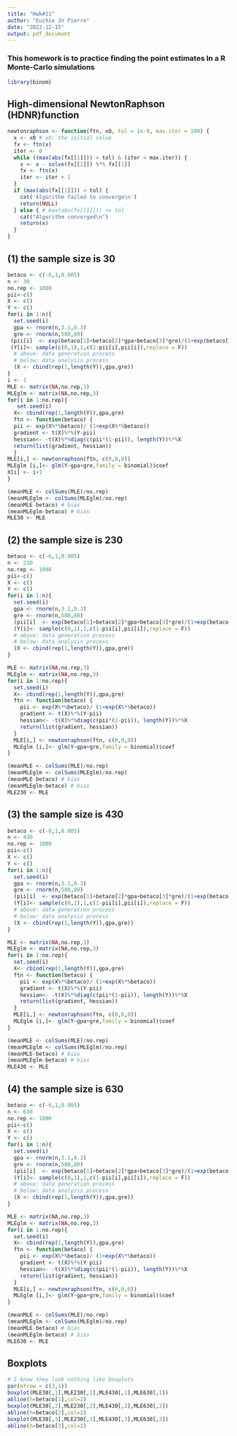 ```yaml
---
title: "Hwk#11"
author: "Euchie Jn Pierre"
date: "2022-12-15"
output: pdf_document
---
```


### This homework is to practice finding the point estimates In a R Monte-Carlo simulations
```r
library(binom)
```

## **High-dimensional NewtonRaphson (HDNR)function**
```r
newtonraphson <- function(ftn, x0, tol = 1e-9, max.iter = 100) {
  x <- x0 # x0: the initial value
  fx <- ftn(x)
  iter <- 0
  while ((max(abs(fx[[1]])) > tol) & (iter < max.iter)) {
    x <- x - solve(fx[[2]]) %*% fx[[1]]
    fx <- ftn(x)
    iter <- iter + 1
  }
  if (max(abs(fx[[1]])) > tol) {
    cat('Algorithm failed to converge\n')
    return(NULL)
  } else { # max(abs(fx[[1]])) <= tol
    cat("Algorithm converged\n")
    return(x)
  }
}
```
  
## **(1) the sample size is 30**
```r
betaco <- c(-6,1,0.005)
n <- 30
no.rep <- 1000
pii<-c()
X <- c()
Y <- c()
for(i in 1:n){
  set.seed(i)
  gpa <- rnorm(n,3.1,0.3)
  gre <- rnorm(n,580,80)
 (pii[i]  <- exp(betaco[1]+betaco[2]*gpa+betaco[3]*gre)/(1+exp(betaco[1]+betaco[2]*gpa+betaco[3]*gre)))
 (Y[i]<- sample(c(0,1),1,c(1-pii[i],pii[i]),replace = F))
  # above: data generation process
  # below: data analysis process
  (X <- cbind(rep(1,length(Y)),gpa,gre))
}
i <- 1
MLE <- matrix(NA,no.rep,3) 
MLEglm <- matrix(NA,no.rep,3)
for(i in 1:no.rep){
   set.seed(i)
  X<- cbind(rep(1,length(Y)),gpa,gre)
  ftn <- function(betaco) {
  pii <- exp(X%*%betaco)/ (1+exp(X%*%betaco))
  gradient <- t(X)%*%(Y-pii)
  hessian<- -t(X)%*%diag(c(pii*(1-pii)), length(Y))%*%X
  return(list(gradient, hessian))
  }
MLE[i,] <- newtonraphson(ftn, c(0,0,0))
MLEglm [i,]<- glm(Y~gpa+gre,family = binomial)$coef
X[i] <- i+1
} 

(meanMLE <- colSums(MLE)/no.rep)
(meanMLEglm <- colSums(MLEglm)/no.rep)
(meanMLE-betaco) # bias
(meanMLEglm-betaco) # bias
MLE30 <- MLE

```
\newpage 
## **(2) the sample size is 230**
```r
betaco <- c(-6,1,0.005)
n <- 230
no.rep <- 1000
pii<-c()
X <- c()
Y <- c()
for(i in 1:n){
  set.seed(i)
  gpa <- rnorm(n,3.1,0.3)
  gre <- rnorm(n,580,80)
  (pii[i]  <- exp(betaco[1]+betaco[2]*gpa+betaco[3]*gre)/(1+exp(betaco[1]+betaco[2]*gpa+betaco[3]*gre)))
  (Y[i]<- sample(c(0,1),1,c(1-pii[i],pii[i]),replace = F))
  # above: data generation process
  # below: data analysis process
  (X <- cbind(rep(1,length(Y)),gpa,gre))
}

MLE <- matrix(NA,no.rep,3) 
MLEglm <- matrix(NA,no.rep,3)
for(i in 1:no.rep){
  set.seed(i)
  X<- cbind(rep(1,length(Y)),gpa,gre)
  ftn <- function(betaco) {
    pii <- exp(X%*%betaco)/ (1+exp(X%*%betaco))
    gradient <- t(X)%*%(Y-pii)
    hessian<- -t(X)%*%diag(c(pii*(1-pii)), length(Y))%*%X
    return(list(gradient, hessian))
  }
  MLE[i,] <- newtonraphson(ftn, c(0,0,0))
  MLEglm [i,]<- glm(Y~gpa+gre,family = binomial)$coef
} 

(meanMLE <- colSums(MLE)/no.rep)
(meanMLEglm <- colSums(MLEglm)/no.rep)
(meanMLE-betaco) # bias
(meanMLEglm-betaco) # bias
MLE230 <- MLE

```
\newpage 
## **(3) the sample size is 430**
```r
betaco <- c(-6,1,0.005)
n <- 430
no.rep <- 1000
pii<-c()
X <- c()
Y <- c()
for(i in 1:n){
  set.seed(i)
  gpa <- rnorm(n,3.1,0.3)
  gre <- rnorm(n,580,80)
  (pii[i]  <- exp(betaco[1]+betaco[2]*gpa+betaco[3]*gre)/(1+exp(betaco[1]+betaco[2]*gpa+betaco[3]*gre)))
  (Y[i]<- sample(c(0,1),1,c(1-pii[i],pii[i]),replace = F))
  # above: data generation process
  # below: data analysis process
  (X <- cbind(rep(1,length(Y)),gpa,gre))
}

MLE <- matrix(NA,no.rep,3) 
MLEglm <- matrix(NA,no.rep,3)
for(i in 1:no.rep){
  set.seed(i)
  X<- cbind(rep(1,length(Y)),gpa,gre)
  ftn <- function(betaco) {
    pii <- exp(X%*%betaco)/ (1+exp(X%*%betaco))
    gradient <- t(X)%*%(Y-pii)
    hessian<- -t(X)%*%diag(c(pii*(1-pii)), length(Y))%*%X
    return(list(gradient, hessian))
  }
  MLE[i,] <- newtonraphson(ftn, c(0,0,0))
  MLEglm [i,]<- glm(Y~gpa+gre,family = binomial)$coef
} 

(meanMLE <- colSums(MLE)/no.rep)
(meanMLEglm <- colSums(MLEglm)/no.rep)
(meanMLE-betaco) # bias
(meanMLEglm-betaco) # bias
MLE430 <- MLE

```
\newpage 
## **(4) the sample size is 630**
```r
betaco <- c(-6,1,0.005)
n <- 630
no.rep <- 1000
pii<-c()
X <- c()
Y <- c()
for(i in 1:n){
  set.seed(i)
  gpa <- rnorm(n,3.1,0.3)
  gre <- rnorm(n,580,80)
  (pii[i]  <- exp(betaco[1]+betaco[2]*gpa+betaco[3]*gre)/(1+exp(betaco[1]+betaco[2]*gpa+betaco[3]*gre)))
  (Y[i]<- sample(c(0,1),1,c(1-pii[i],pii[i]),replace = F))
  # above: data generation process
  # below: data analysis process
  (X <- cbind(rep(1,length(Y)),gpa,gre))
}

MLE <- matrix(NA,no.rep,3) 
MLEglm <- matrix(NA,no.rep,3)
for(i in 1:no.rep){
  set.seed(i)
  X<- cbind(rep(1,length(Y)),gpa,gre)
  ftn <- function(betaco) {
    pii <- exp(X%*%betaco)/ (1+exp(X%*%betaco))
    gradient <- t(X)%*%(Y-pii)
    hessian<- -t(X)%*%diag(c(pii*(1-pii)), length(Y))%*%X
    return(list(gradient, hessian))
  }
  MLE[i,] <- newtonraphson(ftn, c(0,0,0))
  MLEglm [i,]<- glm(Y~gpa+gre,family = binomial)$coef
} 

(meanMLE <- colSums(MLE)/no.rep)
(meanMLEglm <- colSums(MLEglm)/no.rep)
(meanMLE-betaco) # bias
(meanMLEglm-betaco) # bias
MLE630 <- MLE

```

## **Boxplots**
```r
# I know they look nothing like boxplots 
par(mfrow = c(3,1))
boxplot(MLE30[,1],MLE230[,1],MLE430[,1],MLE630[,1])
abline(h=betaco[1],col=2)
boxplot(MLE30[,2],MLE230[,2],MLE430[,2],MLE630[,2])
abline(h=betaco[2],col=2)
boxplot(MLE30[,3],MLE230[,3],MLE430[,3],MLE630[,3])
abline(h=betaco[3],col=2)
```